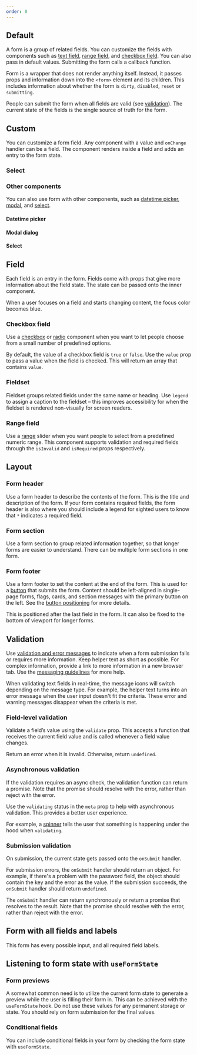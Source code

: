 ```yaml
---
order: 0
---
```



## Default

A form is a group of related fields. You can customize the fields with components such as [text field](/components/textfield/examples), [range field](/components/form/examples#range-field), and [checkbox field](/components/form/examples#checkbox-field). You can also pass in default values. Submitting the form calls a callback function.

Form is a wrapper that does not render anything itself. Instead, it passes props and information down into the `<form>` element and its children. This includes information about whether the form is `dirty`, `disabled`, `reset` or `submitting`.

People can submit the form when all fields are valid (see [validation](/components/form/examples#validation)). The current state of the fields is the single source of truth for the form.

<Example Component={FormDefault} packageName="@atlaskit/form" />

## Custom

You can customize a form field. Any component with a value and `onChange` handler can be a field. The component renders inside a field and adds an entry to the form state.

<Example Component={FormCustomField} packageName="@atlaskit/form" />

### Select

<Example Component={FormCustomSelectField} packageName="@atlaskit/form" />

### Other components

You can also use form with other components, such as [datetime picker](/components/datetime-picker/examples), [modal](/components/modal-dialog/examples), and [select](/components/select/examples).

#### Datetime picker

<Example Component={FormDateTimePicker} packageName="@atlaskit/form" />

#### Modal dialog

<Example Component={FormModalDialog} packageName="@atlaskit/form" />

#### Select

<Example Component={FormSelect} packageName="@atlaskit/form" />

## Field

Each field is an entry in the form. Fields come with props that give more information about the field state.
The state can be passed onto the inner component.

When a user focuses on a field and starts changing content, the focus color becomes blue.

<Example Component={FormField} packageName="@atlaskit/form" />

### Checkbox field

Use a [checkbox](/components/checkbox/examples) or [radio](/components/radio/examples) component when you want to let people choose from a small number of predefined options.

By default, the value of a checkbox field is `true` or `false`. Use the `value` prop to pass a value when the field is checked. This will return an array that contains `value`.

<Example Component={FormCheckboxField} packageName="@atlaskit/form" />

### Fieldset

Fieldset groups related fields under the same name or heading. Use `legend` to assign a caption to the fieldset – this improves accessibility for when the fieldset is rendered non-visually for screen readers.

<Example Component={FormFieldset} packageName="@atlaskit/form" />

### Range field

Use a [range](/components/range/examples) slider when you want people to select from a predefined numeric range. This component supports validation and required fields through the `isInvalid` and `isRequired` props respectively.

<Example Component={FormRangeField} packageName="@atlaskit/form" />

## Layout

### Form header

Use a form header to describe the contents of the form. This is the title and description of the form. If your form contains required fields, the form header is also where you should include a legend for sighted users to know that `*` indicates a required field.

### Form section

Use a form section to group related information together, so that longer forms are easier to understand. There can be multiple form sections in one form.

### Form footer

Use a form footer to set the content at the end of the form. This is used for a [button](/components/button/examples) that submits the form. Content should be left-aligned in single-page forms, flags, cards, and section messages with the primary button on the left. See the [button positioning](/components/form/usage#button-positioning) for more details.

This is positioned after the last field in the form. It can also be fixed to the bottom of viewport for longer forms.

<Example Component={FormLayout} packageName="@atlaskit/form" />

## Validation

Use [validation and error messages](/content/writing-guidelines) to indicate when a form submission fails or requires more information. Keep helper text as short as possible. For complex information, provide a link to more information in a new browser tab. Use the [messaging guidelines](/content/messaging-guidelines) for more help.

When validating text fields in real-time, the message icons will switch depending on the message type. For example, the helper text turns into an error message when the user input doesn't fit the criteria. These error and warning messages disappear when the criteria is met.

### Field-level validation

Validate a field’s value using the `validate` prop. This accepts a function that receives the current field value and is called whenever a field value changes.

Return an error when it is invalid. Otherwise, return `undefined`.

<Example Component={FormFieldLevelValidation} packageName="@atlaskit/form" />

### Asynchronous validation

If the validation requires an async check, the validation function can return a promise. Note that the promise should resolve with the error, rather than reject with the error.

Use the `validating` status in the `meta` prop to help with asynchronous validation. This provides a better user experience.

For example, a [spinner](/components/spinner/examples) tells the user that something is happening under the hood when `validating`.

<Example Component={FormAsyncValidation} packageName="@atlaskit/form" />

### Submission validation

On submission, the current state gets passed onto the `onSubmit` handler.

For submission errors, the `onSubmit` handler should return an object. For example, if there's a problem with the password field, the object should contain the key and the error as the value. If the submission succeeds, the `onSubmit` handler should return `undefined`.

The `onSubmit` handler can return synchronously or return a promise that resolves to the result. Note that the promise should resolve with the error, rather than reject with the error.

<Example Component={FormSubmissionValidation} packageName="@atlaskit/form" />

## Form with all fields and labels

This form has every possible input, and all required field labels.

<Example Component={FormAllOptions} packageName="@atlaskit/form" />

## Listening to form state with `useFormState`

### Form previews

A somewhat common need is to utilize the current form state to generate a preview while the user is filling their form in. This can be achieved with the `useFormState` hook.
Do not use these values for any permanent storage or state. You should rely on form submission for the final values.

<Example Component={FormStatePreview} packageName="@atlaskit/form" />

### Conditional fields

You can include conditional fields in your form by checking the form state with `useFormState`.

<Example Component={FormConditionalFields} packageName="@atlaskit/form" />
